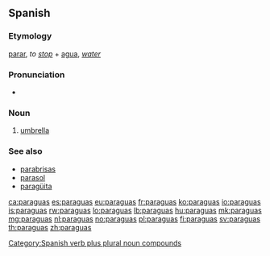{{also|paragüas}}
==Spanish==

===Etymology===
[[parar]], ''to [[stop]]'' + [[agua]], ''[[water]]''<!-- confirmed with real. dicc. esp. not "para" (for) + "agua" (water) -->

===Pronunciation===
* {{IPA|/paˈra.ɣwas/|lang=es}}

===Noun===
{{es-noun|m|pl=paraguas}}

# [[umbrella]]

===See also===
* [[parabrisas]]
* [[parasol]]
* [[paragüita]]

[[Category:Spanish verb plus plural noun compounds]]

[[ca:paraguas]]
[[es:paraguas]]
[[eu:paraguas]]
[[fr:paraguas]]
[[ko:paraguas]]
[[io:paraguas]]
[[is:paraguas]]
[[rw:paraguas]]
[[lo:paraguas]]
[[lb:paraguas]]
[[hu:paraguas]]
[[mk:paraguas]]
[[mg:paraguas]]
[[nl:paraguas]]
[[no:paraguas]]
[[pl:paraguas]]
[[fi:paraguas]]
[[sv:paraguas]]
[[th:paraguas]]
[[zh:paraguas]]